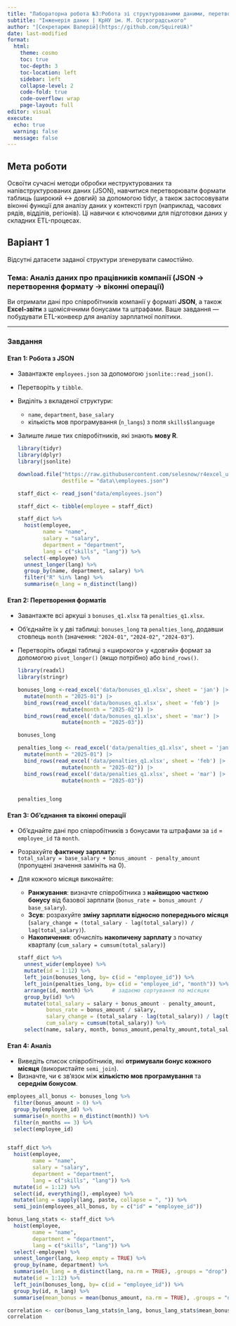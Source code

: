 ```yaml
---
title: "Лабораторна робота №3:Робота зі структурованими даними, перетворення форматів та віконні операції"
subtitle: "Інженерія даних | КрНУ ім. М. Остроградського"
author: "[Секретарюк Валерій](https://github.com/SquireUA)"
date: last-modified
format:
  html:
    theme: cosmo
    toc: true
    toc-depth: 3
    toc-location: left
    sidebar: left
    collapse-level: 2
    code-fold: true
    code-overflow: wrap
    page-layout: full
editor: visual
execute:
  echo: true
  warning: false
  message: false
---
```


## Мета роботи

Освоїти сучасні методи обробки неструктурованих та напівструктурованих даних (JSON), навчитися перетворювати формати таблиць (широкий ↔ довгий) за допомогою tidyr, а також застосовувати віконні функції для аналізу даних у контексті груп (наприклад, часових рядів, відділів, регіонів). Ці навички є ключовими для підготовки даних у складних ETL-процесах.

## Варіант 1

Відсутні датасети заданої структури згенерувати самостійно.

### **Тема: Аналіз даних про працівників компанії (JSON → перетворення формату → віконні операції)**

Ви отримали дані про співробітників компанії у форматі **JSON**, а також **Excel-звіти** з щомісячними бонусами та штрафами. Ваше завдання — побудувати ETL-конвеєр для аналізу зарплатної політики.

------------------------------------------------------------------------

### Завдання

#### **Етап 1: Робота з JSON**

-   Завантажте `employees.json` за допомогою `jsonlite::read_json()`.

-   Перетворіть у `tibble`.

-   Виділіть з вкладеної структури:

    -   `name`, `department`, `base_salary`
    -   кількість мов програмування (`n_langs`) з поля `skills$language`

-   Залиште лише тих співробітників, які знають **мову R**.

    ```r
    library(tidyr)
    library(dplyr)
    library(jsonlite)

    download.file("https://raw.githubusercontent.com/selesnow/r4excel_users/52ce5604b653ee0490c299907b7184992d5a5107/lesson_10/hard_data.json",
                  destfile = "data\\employees.json")

    staff_dict <- read_json("data/employees.json")

    staff_dict <- tibble(employee = staff_dict)

    staff_dict %>%
      hoist(employee, 
            name = "name",
            salary = "salary",
            department = "department",
            lang = c("skills", "lang")) %>% 
      select(-employee) %>%
      unnest_longer(lang) %>%
      group_by(name, department, salary) %>%
      filter("R" %in% lang) %>%
      summarise(n_lang = n_distinct(lang))

    ```

#### **Етап 2: Перетворення форматів**

-   Завантажте всі аркуші з `bonuses_q1.xlsx` та `penalties_q1.xlsx`.

-   Об’єднайте їх у дві таблиці: `bonuses_long` та `penalties_long`, додавши стовпець `month` (значення: `"2024-01"`, `"2024-02"`, `"2024-03"`).

-   Перетворіть обидві таблиці з «широкого» у «довгий» формат за допомогою `pivot_longer()` (якщо потрібно) або `bind_rows()`.

    ```r
    library(readxl)
    library(stringr)

    bonuses_long <-read_excel('data/bonuses_q1.xlsx', sheet = 'jan') |> 
      mutate(month = "2025-01") |>
      bind_rows(read_excel('data/bonuses_q1.xlsx', sheet = 'feb') |> 
                  mutate(month = "2025-02")) |> 
      bind_rows(read_excel('data/bonuses_q1.xlsx', sheet = 'mar') |> 
                  mutate(month = "2025-03"))
      
    bonuses_long

    penalties_long <- read_excel('data/penalties_q1.xlsx', sheet = 'jan') |> 
      mutate(month = "2025-01") |>
      bind_rows(read_excel('data/penalties_q1.xlsx', sheet = 'feb') |> 
                  mutate(month = "2025-02")) |> 
      bind_rows(read_excel('data/penalties_q1.xlsx', sheet = 'mar') |> 
                  mutate(month = "2025-03"))


    penalties_long
    ```

#### **Етап 3: Об’єднання та віконні операції**

-   Об’єднайте дані про співробітників з бонусами та штрафами за `id` = `employee_id` та `month`.

-   Розрахуйте **фактичну зарплату**:\
    `total_salary = base_salary + bonus_amount - penalty_amount`\
    (пропущені значення замініть на 0).

-   Для кожного місяця виконайте:

    -   **Ранжування**: визначте співробітника з **найвищою часткою бонусу** від базової зарплати (`bonus_rate = bonus_amount / base_salary`).
    -   **Зсув**: розрахуйте **зміну зарплати відносно попереднього місяця** (`salary_change = (total_salary - lag(total_salary)) / lag(total_salary)`).
    -   **Накопичення**: обчисліть **накопичену зарплату** з початку кварталу (`cum_salary = cumsum(total_salary)`)

    ```r

    staff_dict %>% 
      unnest_wider(employee) %>% 
      mutate(id = 1:12) %>% 
      left_join(bonuses_long, by= c(id = "employee_id")) %>%
      left_join(penalties_long, by= c(id = "employee_id", "month")) %>%
      arrange(id, month) %>%      # задаємо сортування по місяцях
      group_by(id) %>%
      mutate(total_salary = salary + bonus_amount - penalty_amount,
             bonus_rate = bonus_amount / salary,
             salary_change = (total_salary - lag(total_salary)) / lag(total_salary),
             cum_salary = cumsum(total_salary)) %>% 
      select(name, salary, month, bonus_amount,penalty_amount,total_salary,bonus_rate,salary_change,cum_salary)
     
    ```

#### **Етап 4: Аналіз**

-   Виведіть список співробітників, які **отримували бонус кожного місяця** (використайте `semi_join`).
-   Визначте, чи є зв’язок між **кількістю мов програмування** та **середнім бонусом**.

```r

employees_all_bonus <- bonuses_long %>%
  filter(bonus_amount > 0) %>%
  group_by(employee_id) %>%
  summarise(n_months = n_distinct(month)) %>%
  filter(n_months == 3) %>%
  select(employee_id)


staff_dict %>%
  hoist(employee, 
        name = "name",
        salary = "salary",
        department = "department",
        lang = c("skills", "lang")) %>%
  mutate(id = 1:12) %>%
  select(id, everything(),-employee) %>% 
  mutate(lang = sapply(lang, paste, collapse = ", ")) %>%
  semi_join(employees_all_bonus, by = c("id" = "employee_id"))

bonus_lang_stats <- staff_dict %>%
  hoist(employee, 
        name = "name",
        department = "department",
        lang = c("skills", "lang")) %>%
  select(-employee) %>%
  unnest_longer(lang, keep_empty = TRUE) %>%
  group_by(name, department) %>%
  summarise(n_lang = n_distinct(lang, na.rm = TRUE), .groups = "drop") %>% 
  mutate(id = 1:12) %>% 
  left_join(bonuses_long, by= c(id = "employee_id")) %>% 
  group_by(id, n_lang) %>%
  summarise(mean_bonus = mean(bonus_amount, na.rm = TRUE), .groups = "drop")

correlation <- cor(bonus_lang_stats$n_lang, bonus_lang_stats$mean_bonus, use = "complete.obs")
correlation
```

